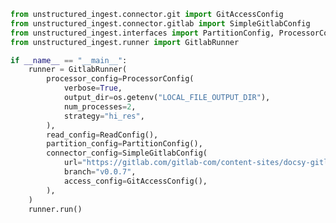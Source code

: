 ```python Python
from unstructured_ingest.connector.git import GitAccessConfig
from unstructured_ingest.connector.gitlab import SimpleGitlabConfig
from unstructured_ingest.interfaces import PartitionConfig, ProcessorConfig, ReadConfig
from unstructured_ingest.runner import GitlabRunner

if __name__ == "__main__":
    runner = GitlabRunner(
        processor_config=ProcessorConfig(
            verbose=True,
            output_dir=os.getenv("LOCAL_FILE_OUTPUT_DIR"),
            num_processes=2,
            strategy="hi_res",
        ),
        read_config=ReadConfig(),
        partition_config=PartitionConfig(),
        connector_config=SimpleGitlabConfig(
            url="https://gitlab.com/gitlab-com/content-sites/docsy-gitlab",
            branch="v0.0.7",
            access_config=GitAccessConfig(),
        ),
    )
    runner.run()
```
